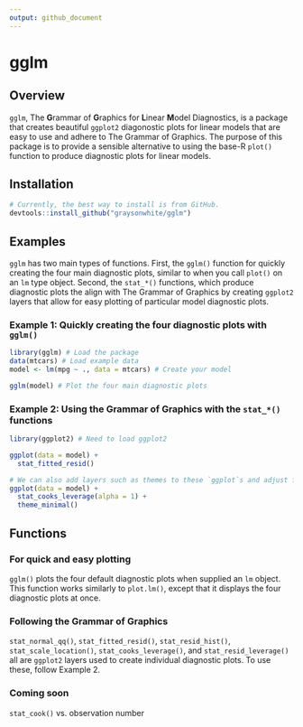 ```yaml
---
output: github_document
---
```


# gglm

## Overview

`gglm`, The **G**rammar of **G**raphics for **L**inear **M**odel Diagnostics, is a package that creates beautiful `ggplot2` diagonostic plots for linear models that are easy to use and adhere to The Grammar of Graphics. The purpose of this package is to provide a sensible alternative to using the base-R `plot()` function to produce diagnostic plots for linear models. 

## Installation 

```r
# Currently, the best way to install is from GitHub.
devtools::install_github("graysonwhite/gglm")
```

## Examples

`gglm` has two main types of functions. First, the `gglm()` function for quickly creating the four main diagnostic plots, similar to when you call `plot()` on an `lm` type object. Second, the `stat_*()` functions, which produce diagnostic plots the align with The Grammar of Graphics by creating `ggplot2` layers that allow for easy plotting of particular model diagnostic plots. 

### Example 1: Quickly creating the four diagnostic plots with `gglm()`

```r
library(gglm) # Load the package
data(mtcars) # Load example data
model <- lm(mpg ~ ., data = mtcars) # Create your model

gglm(model) # Plot the four main diagnostic plots
```

### Example 2: Using the Grammar of Graphics with the `stat_*()` functions

```r
library(ggplot2) # Need to load ggplot2

ggplot(data = model) +
  stat_fitted_resid()

# We can also add layers such as themes to these `ggplot`s and adjust features of the plot:
ggplot(data = model) +
  stat_cooks_leverage(alpha = 1) +
  theme_minimal()
```


## Functions

### For quick and easy plotting

`gglm()` plots the four default diagnostic plots when supplied an `lm` object. This function works similarly to `plot.lm()`, except that it displays the four diagnostic plots at once.

### Following the Grammar of Graphics

`stat_normal_qq()`, `stat_fitted_resid()`, `stat_resid_hist()`, `stat_scale_location()`, `stat_cooks_leverage()`, and `stat_resid_leverage()` all are `ggplot2` layers used to create individual diagnostic plots. To use these, follow Example 2. 

### Coming soon

`stat_cook()` vs. observation number